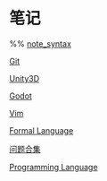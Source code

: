 = 笔记 =

%% [[note_syntax]]


[[git|Git]]

[[unity|Unity3D]]

[[godot|Godot]]

[[vim|Vim]]

[[formal_language|Formal Language]]

[[QA|问题合集]]


[[programming_language|Programming Language]]

